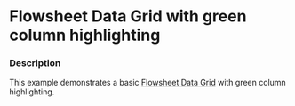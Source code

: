 
# Flowsheet Data Grid with green column highlighting

### Description

This example demonstrates a basic [Flowsheet Data Grid](/components/cerner-terra-framework-docs/data-grid/flowsheet-data-grid/about) with green column highlighting.

<ColumnHighlightGreen title='Flowsheet Data Grid with green column highlight' />
